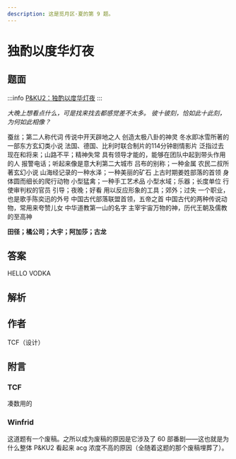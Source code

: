 ```yaml
---
description: 这是觅月区·夏的第 9 题。
---
```


# 独酌以度华灯夜

## 题面

:::info
[P\&KU2：独酌以度华灯夜](https://pnku2.pkupuzzle.art/#/game/miyue/summer_05)
:::

_大晚上想看点什么，可是找来找去都感觉差不太多。_
_彼十彼刻，恰如此十此刻，为何如此相像？_

蚕丝；第二人称代词
传说中开天辟地之人
创造太极八卦的神灵
冬水即冰雪所著的一部东方玄幻类小说
法国、德国、比利时联合制片的114分钟剧情影片
泛指过去现在和将来；山路不平；精神失常
具有领导才能的，能够在团队中起到带头作用的人
报警电话；听起来像是意大利第二大城市
吕布的别称；一种金属
农民二叔所著玄幻小说
山海经记录的一种水泽；一种美丽的矿石
上古时期姜姓部落的首领
身体圆而细长的爬行动物
小型猛禽；一种手工艺术品
小型水域；乐器；长度单位
行使审判权的官员
引导；夜晚；好看
用以反应形象的工具；郊外；过失
一个职业，也是歌手陈奕迅的外号
中国古代部落联盟首领，五帝之首
中国古代的两种传说动物，常用来夸赞儿女
中华道教第一山的名字
主宰宇宙万物的神，历代王朝及儒教的至高神

**田径；橘公司；大宇；阿加莎；古龙**

## 答案

HELLO VODKA

## 解析

## 作者

TCF（设计）

## 附言

### TCF

凑数用的

### Winfrid

这道题有一个废稿。之所以成为废稿的原因是它涉及了 60 部番剧——这也就是为什么整体 P\&KU2 看起来 acg 浓度不高的原因（全随着这题的那个废稿埋葬了）。
